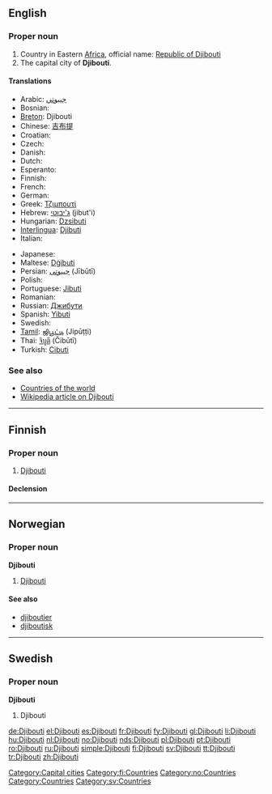 ==English==

===Proper noun===
{{en-proper noun}}

# Country in Eastern [[Africa]], official name: [[Republic of Djibouti]]
# The capital city of '''Djibouti'''.

====Translations====
{{trans-top|Republic of Djibouti}}
* Arabic: [[جيبوتي]]
* Bosnian: {{t-|bs|Džibuti|m}}
* [[Breton]]: Djibouti
* Chinese: [[吉布提]]
* Croatian: {{t-|hr|Džibuti|m}}
* Czech: {{t-|cs|Džibutsko|n}}
* Danish: {{t-|da|Djibouti}}
* Dutch: {{t+|nl|Djibouti}}
* Esperanto: {{t-|eo|Ĝibutio|xs=Esperanto}}
* Finnish: {{t+|fi|Djibouti}}
* French: {{t+|fr|Djibouti}}
* German: {{t+|de|Dschibuti}}
* Greek: [[Τζιμπουτί]]
* Hebrew: [[ג'יבוטי]] (jibut'i)
* Hungarian: [[Dzsibuti]]
* [[Interlingua]]: [[Djibuti]]
* Italian: {{t-|it|Gibuti}}
{{trans-mid}}
* Japanese: {{t+|ja|ジブチ|tr=jibuchi|sc=Jpan}}
* Maltese: [[Dġibuti]]
* Persian: [[جیبوتی]] (Jībūtī)
* Polish: {{t+|pl|Dżibuti}}
* Portuguese: [[Jibuti]]
* Romanian: {{t+|ro|Djibouti}}
* Russian: [[Джибути]]
* Spanish: [[Yibuti]]
* Swedish: {{t+|sv|Djibouti}}
* [[Tamil]]: [[ஜிபூட்டி]] (Jipūṭṭi)
* Thai: [[จิบูตี]] (Čibūtī)
* Turkish: [[Cibuti]]
{{trans-bottom}}

===See also===
*[[Appendix:Countries of the world|Countries of the world]]
*[[w:Djibouti|Wikipedia article on Djibouti]]

[[Category:Capital cities]]

----

==Finnish==
{{wikipedia|lang=fi}}

===Proper noun===
{{infl|fi|proper noun}}

# [[#English|Djibouti]]

====Declension====
{{fi-decl-tuoli|Djibout|np=1}}

[[Category:fi:Countries]]

----

==Norwegian==

===Proper noun===
'''Djibouti'''

# [[#English|Djibouti]]

====See also====
*[[djiboutier]]
*[[djiboutisk]]

[[Category:no:Countries]]

----

==Swedish==

===Proper noun===
'''Djibouti'''

# Djibouti

[[Category:Countries]]
[[Category:sv:Countries]]

[[de:Djibouti]]
[[el:Djibouti]]
[[es:Djibouti]]
[[fr:Djibouti]]
[[fy:Djibouti]]
[[gl:Djibouti]]
[[li:Djibouti]]
[[hu:Djibouti]]
[[nl:Djibouti]]
[[no:Djibouti]]
[[nds:Djibouti]]
[[pl:Djibouti]]
[[pt:Djibouti]]
[[ro:Djibouti]]
[[ru:Djibouti]]
[[simple:Djibouti]]
[[fi:Djibouti]]
[[sv:Djibouti]]
[[tt:Djibouti]]
[[tr:Djibouti]]
[[zh:Djibouti]]